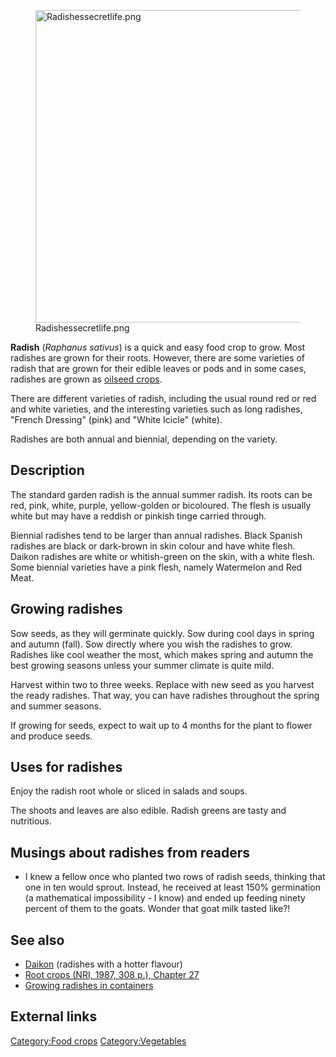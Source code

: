 [[File:Radishessecretlife.png|center|500px]]

'''Radish''' (''Raphanus sativus'') is a quick and easy food crop to grow. Most radishes are grown for their roots. However, there are some varieties of radish that are grown for their edible leaves or pods and in some cases, radishes are grown as [[oilseed crops]].

There are different varieties of radish, including the usual round red or red and white varieties, and the interesting varieties such as long radishes, "French Dressing" (pink) and "White Icicle" (white).

Radishes are both annual and biennial, depending on the variety.

== Description ==
The standard garden radish is the annual summer radish. Its roots can be red, pink, white, purple, yellow-golden or bicoloured. The flesh is usually white but may have a reddish or pinkish tinge carried through.

Biennial radishes tend to be larger than annual radishes. Black Spanish radishes are black or dark-brown in skin colour and have white flesh. Daikon radishes are white or whitish-green on the skin, with a white flesh. Some biennial varieties have a pink flesh, namely Watermelon and Red Meat.

== Growing radishes ==
Sow seeds, as they will germinate quickly. Sow during cool days in spring and autumn (fall). Sow directly where you wish the radishes to grow. Radishes like cool weather the most, which makes spring and autumn the best growing seasons unless your summer climate is quite mild.

Harvest within two to three weeks. Replace with new seed as you harvest the ready radishes. That way, you can have radishes throughout the spring and summer seasons.

If growing for seeds, expect to wait up to 4 months for the plant to flower and produce seeds.

== Uses for radishes ==
Enjoy the radish root whole or sliced in salads and soups.

The shoots and leaves are also edible. Radish greens are tasty and nutritious.

== Musings about radishes from readers ==
*I knew a fellow once who planted two rows of radish seeds, thinking that one in ten would sprout. Instead, he received at least 150% germination (a mathematical impossibility - I know) and ended up feeding ninety percent of them to the goats. Wonder that goat milk tasted like?!

== See also ==
*[[Daikon]] (radishes with a hotter flavour)
*[[Root Crops 27|Root crops (NRI, 1987, 308 p.), Chapter 27]]
*[[Growing radishes in containers]]

== External links ==

[[Category:Food crops]]
[[Category:Vegetables]]
